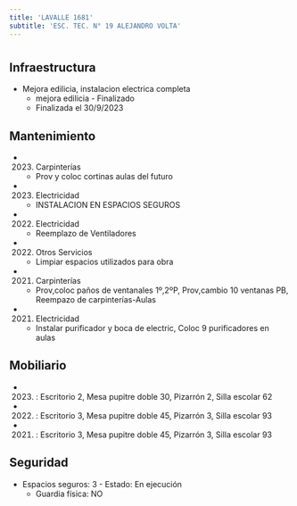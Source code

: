 ```yaml
---
title: 'LAVALLE 1681'
subtitle: 'ESC. TEC. N° 19 ALEJANDRO VOLTA'
---
```


#
## Infraestructura

* Mejora edilicia, instalacion electrica completa 
    + mejora edilicia - Finalizado 
    + Finalizada el 30/9/2023 






## Mantenimiento

*  (2023) Carpinterías 
    + Prov y coloc cortinas aulas del futuro

*  (2023) Electricidad 
    + INSTALACION EN ESPACIOS SEGUROS

*  (2022) Electricidad 
    + Reemplazo de Ventiladores

*  (2022) Otros Servicios 
    + Limpiar espacios utilizados para obra

*  (2021) Carpinterías 
    + Prov,coloc paños de ventanales 1º,2ºP, Prov,cambio 10 ventanas PB, Reempazo de carpinterías-Aulas

*  (2021) Electricidad 
    + Instalar purificador y boca de electric, Coloc 9 purificadores en aulas





## Mobiliario

*  (2023) : Escritorio 2, Mesa pupitre doble 30, Pizarrón 2, Silla escolar 62 

*  (2022) : Escritorio 3, Mesa pupitre doble 45, Pizarrón 3, Silla escolar 93 

*  (2021) : Escritorio 3, Mesa pupitre doble 45, Pizarrón 3, Silla escolar 93 





## Seguridad

*  Espacios seguros: 3 - Estado: En ejecución 
    + Guardia física: NO



